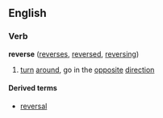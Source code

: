 ==English==
===Verb===
'''reverse''' ([[reverses]], [[reversed]], [[reversing]])

# [[turn]] [[around]], go in the [[opposite]] [[direction]]

====Derived terms====
*[[reversal]]